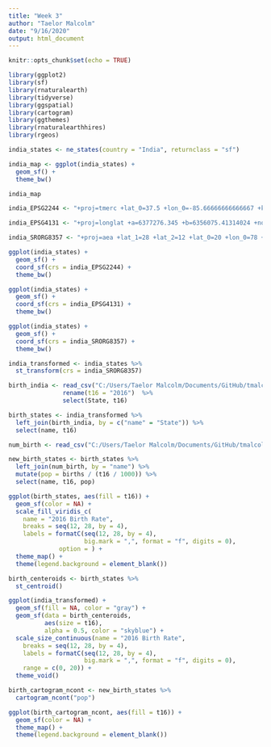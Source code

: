 ```yaml
---
title: "Week 3"
author: "Taelor Malcolm"
date: "9/16/2020"
output: html_document
---
```


```r
knitr::opts_chunk$set(echo = TRUE)
```


```r
library(ggplot2)
library(sf)
library(rnaturalearth)
library(tidyverse)
library(ggspatial)
library(cartogram)
library(ggthemes)
library(rnaturalearthhires)
library(rgeos)
```


```r
india_states <- ne_states(country = "India", returnclass = "sf")

india_map <- ggplot(india_states) +
  geom_sf() +
  theme_bw()

india_map
```

```r
india_EPSG2244 <- "+proj=tmerc +lat_0=37.5 +lon_0=-85.66666666666667 +k=0.999966667 +x_0=99999.99989839978 +y_0=249364.9987299975 +ellps=GRS80 +datum=NAD83 +to_meter=0.3048006096012192 +no_defs"

india_EPSG4131 <- "+proj=longlat +a=6377276.345 +b=6356075.41314024 +no_defs"

india_SRORG8357 <- "+proj=aea +lat_1=28 +lat_2=12 +lat_0=20 +lon_0=78 +x_0=2000000 +y_0=2000000 +ellps=WGS84 +datum=WGS84 +units=m +no_defs "
```

```r
ggplot(india_states) +
  geom_sf() +
  coord_sf(crs = india_EPSG2244) +
  theme_bw()
```

```r
ggplot(india_states) +
  geom_sf() +
  coord_sf(crs = india_EPSG4131) +
  theme_bw()
```

```r
ggplot(india_states) +
  geom_sf() +
  coord_sf(crs = india_SRORG8357) +
  theme_bw()
```

```r
india_transformed <- india_states %>%
  st_transform(crs = india_SRORG8357)
```


```r
birth_india <- read_csv("C:/Users/Taelor Malcolm/Documents/GitHub/tmalcolm-vis/Assignment_Data/2-CBR.csv") %>% 
               rename(t16 = "2016")  %>% 
               select(State, t16)

birth_states <- india_transformed %>%
  left_join(birth_india, by = c("name" = "State")) %>%
  select(name, t16)
```

```r
num_birth <- read_csv("C:/Users/Taelor Malcolm/Documents/GitHub/tmalcolm-vis/Assignment_Data/statistic_id1023387_number-of-live-births-india-2015-2017-by-state.csv")

new_birth_states <- birth_states %>%
  left_join(num_birth, by = "name") %>%
  mutate(pop = births / (t16 / 1000)) %>%
  select(name, t16, pop)
```


```r
ggplot(birth_states, aes(fill = t16)) +
  geom_sf(color = NA) +
  scale_fill_viridis_c(
    name = "2016 Birth Rate",
    breaks = seq(12, 28, by = 4),
    labels = formatC(seq(12, 28, by = 4), 
                     big.mark = ",", format = "f", digits = 0), 
              option = ) +
  theme_map() +
  theme(legend.background = element_blank())
```

```r
birth_centeroids <- birth_states %>%
  st_centroid()

ggplot(india_transformed) +
  geom_sf(fill = NA, color = "gray") +
  geom_sf(data = birth_centeroids, 
          aes(size = t16),
          alpha = 0.5, color = "skyblue") +
  scale_size_continuous(name = "2016 Birth Rate",
    breaks = seq(12, 28, by = 4),
    labels = formatC(seq(12, 28, by = 4), 
                     big.mark = ",", format = "f", digits = 0),
    range = c(0, 20)) +
  theme_void() 
```


```r
birth_cartogram_ncont <- new_birth_states %>%
  cartogram_ncont("pop")

ggplot(birth_cartogram_ncont, aes(fill = t16)) +
  geom_sf(color = NA) +
  theme_map() +
  theme(legend.background = element_blank())
```

